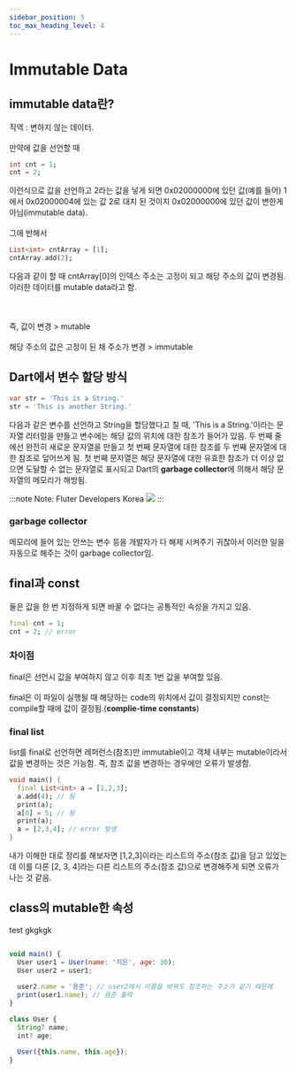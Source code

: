 ```yaml
---
sidebar_position: 5
toc_max_heading_level: 4
---
```


# Immutable Data
## immutable data란?
직역 : 변하지 않는 데이터. <br></br>
만약에 값을 선언할 때 
```dart
int cnt = 1;
cnt = 2;
```
이런식으로 값을 선언하고 2라는 값을 넣게 되면 0x02000000에 있던 값(예를 들어) 1에서 0x02000004에 있는 값 2로 대치 된 것이지 0x02000000에 있던 값이 변한게 아님(immutable data). <br></br>
그에 반해서 
```dart
List<int> cntArray = [1];
cntArray.add(2);
```
다음과 같이 할 때 cntArray[0]의 인덱스 주소는 고정이 되고 해당 주소의 값이 변경됨. 이러한 데이터를 mutable data라고 함.<br></br><br></br>
즉, 값이 변경 > mutable<br></br>
해당 주소의 값은 고정이 된 채 주소가 변경 > immutable

## Dart에서 변수 할당 방식

```dart
var str = 'This is a String.'
str = 'This is another String.'
```

다음과 같은 변수를 선언하고 String을 할당했다고 칠 때, 'This is a String.'이라는 문자열 리터럴을 만들고 변수에는 해당 값의 위치에 대한 참조가 들어가 있음. 
두 번째 줄에선 완전히 새로운 문자열을 만들고 첫 번째 문자열에 대한 참조를 두 번째 문자열에 대한 참조로 덮어쓰게 됨. 
첫 번째 문자열은 해당 문자열에 대한 유효한 참조가 더 이상 없으면 도달할 수 없는 문자열로 표시되고 Dart의 **garbage collector**에 의해서 해당 문자열의 메모리가 해방됨.

:::note Note: Fluter Developers Korea
![](./img/dart_gc_language.png)
:::

### garbage collector 
메모리에 들어 있는 안쓰는 변수 등을 개발자가 다 해제 시켜주기 귀찮아서 이러한 일을 자동으로 해주는 것이 garbage collector임.


## final과 const
둘은 값을 한 번 지정하게 되면 바꿀 수 없다는 공통적인 속성을 가지고 있음.

```dart
final cnt = 1; 
cnt = 2; // error
```

### 차이점
final은 선언시 값을 부여하지 않고 이후 최초 1번 값을 부여할 있음.<br></br>
final은 이 파일이 실행될 때 해당하는 code의 위치에서 값이 결정되지만 const는 compile할 때에 값이 결정됨.(**complie-time constants**)

### final list
list를 final로 선언하면 레퍼런스(참조)만 immutable이고 객체 내부는 mutable이라서 값을 변경하는 것은 가능함. 
즉, 참조 값을 변경하는 경우에만 오류가 발생함. 
```dart
void main() {
  final List<int> a = [1,2,3];
  a.add(4); // 됨
  print(a);
  a[0] = 5; // 됨
  print(a);
  a = [2,3,4]; // error 발생 
}
```
내가 이해한 대로 정리를 해보자면 [1,2,3]이라는 리스트의 주소(참조 값)을 담고 있었는데 이를 다른 [2, 3, 4]라는 다른 리스트의 주소(참조 값)으로 변경해주게 되면 오류가 나는 것 같음. 


## class의 mutable한 속성

test gkgkgk 

```js

void main() {
  User user1 = User(name: '지은', age: 30);
  User user2 = user1;
  
  user2.name = '용준'; // user2에서 이름을 바꿔도 참조하는 주소가 같기 때문에
  print(user1.name); // 용준 출력
}

class User {
  String? name;
  int? age;
  
  User({this.name, this.age});
}
```


